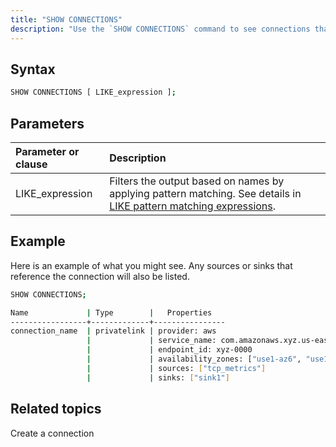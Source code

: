 ```yaml
---
title: "SHOW CONNECTIONS"
description: "Use the `SHOW CONNECTIONS` command to see connections that have been created."
---
```


## Syntax

```bash
SHOW CONNECTIONS [ LIKE_expression ];
```

## Parameters

| Parameter or clause | Description                                                                                                                                                                               |
| :------------------ | :---------------------------------------------------------------------------------------------------------------------------------------------------------------------------------------- |
| LIKE\_expression    | Filters the output based on names by applying pattern matching. See details in [LIKE pattern matching expressions](/sql/functions/string#like-pattern-matching-expressions). |

## Example

Here is an example of what you might see. Any sources or sinks that reference the connection will also be listed.

```bash
SHOW CONNECTIONS;
```

```bash
Name             | Type        |   Properties
-----------------+-------------+----------------
connection_name  | privatelink | provider: aws
                 |             | service_name: com.amazonaws.xyz.us-east-1.abc-xyz-0000
                 |             | endpoint_id: xyz-0000
                 |             | availability_zones: ["use1-az6", "use1-az4"]
                 |             | sources: ["tcp_metrics"]
                 |             | sinks: ["sink1"]

```

## Related topics

<CardGroup>
  <Card
    title="CREATE CONNECTION"
    icon="plug"
    iconType="solid"
    href="/sql/commands/sql-create-connection"
    horizontal
  >
    Create a connection
  </Card>
</CardGroup>
